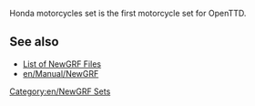 {{en/Infobox NewGRF|setname= Honda motorcycles set
|artist= SkiddLow
|focus= Mixed & Miscellaneous Sets
|homepagename=[http://www.tt-forums.net/viewtopic.php?f=26&t=73287 HMS]
|copyright= copyrighted
}}

Honda motorcycles set is the first motorcycle set for OpenTTD.

== See also ==
* [[en/Community/NewGRF/Main Page|List of NewGRF Files]]
* [[en/Manual/NewGRF]]

[[Category:en/NewGRF Sets]]